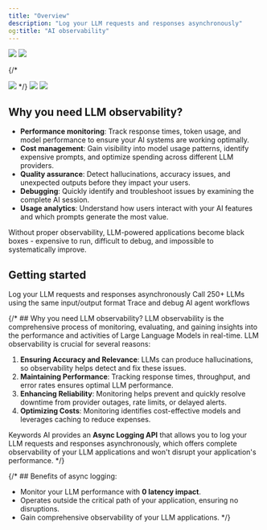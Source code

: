 ```yaml
---
title: "Overview"
description: "Log your LLM requests and responses asynchronously"
og:title: "AI observability"
---
```


<Tabs>

<Tab title="Metrics">
<Frame>
<img src="https://keywordsai-static.s3.us-east-1.amazonaws.com/docs/observability/metrics/dashboard.png" />
</Frame>
</Tab>

<Tab title="Logging">
<Frame>
<img src="https://keywordsai-static.s3.us-east-1.amazonaws.com/docs/observability/overview/logs.jpg" />
</Frame>
</Tab>

{/* <Tab title="Threads">
<Frame>
<img src="https://keywordsai-static.s3.us-east-1.amazonaws.com/docs/observability/threads/threads-list.png" />
</Frame>
</Tab> */}

<Tab title="Agent tracing">
<Frame>
<img src="https://keywordsai-static.s3.us-east-1.amazonaws.com/docs/observability/overview/traces.png" />
</Frame>
</Tab>

<Tab title="User analytics">
<Frame>
<img src="https://keywordsai-static.s3.us-east-1.amazonaws.com/docs/observability/overview/users.png" />
</Frame>
</Tab>

</Tabs>

## Why you need LLM observability?
- **Performance monitoring**: Track response times, token usage, and model performance to ensure your AI systems are working optimally.
- **Cost management**: Gain visibility into model usage patterns, identify expensive prompts, and optimize spending across different LLM providers.
- **Quality assurance**: Detect hallucinations, accuracy issues, and unexpected outputs before they impact your users.
- **Debugging**: Quickly identify and troubleshoot issues by examining the complete AI session.
- **Usage analytics**: Understand how users interact with your AI features and which prompts generate the most value.

Without proper observability, LLM-powered applications become black boxes - expensive to run, difficult to debug, and impossible to systematically improve.

## Getting started
<CardGroup cols={1}>

<Card title="Logging" href="/features/monitoring/get-started/logging-api">
Log your LLM requests and responses asynchronously
</Card>

<Card title="LLM proxy" href="/features/monitoring/get-started/proxy-api">
Call 250+ LLMs using the same input/output format
</Card>

<Card title="Tracing" href="/features/monitoring/get-started/tracing-api">
Trace and debug AI agent workflows
</Card>
</CardGroup>   

{/* ## Why you need LLM observability?
LLM observability is the comprehensive process of monitoring, evaluating, and gaining insights into the performance and activities of Large Language Models in real-time. LLM observability is crucial for several reasons:

1. **Ensuring Accuracy and Relevance**: LLMs can produce hallucinations, so observability helps detect and fix these issues.
2. **Maintaining Performance**: Tracking response times, throughput, and error rates ensures optimal LLM performance.
3. **Enhancing Reliability**: Monitoring helps prevent and quickly resolve downtime from provider outages, rate limits, or delayed alerts.
4. **Optimizing Costs**: Monitoring identifies cost-effective models and leverages caching to reduce expenses.

Keywords AI provides an **Async Logging API** that allows you to log your LLM requests and responses asynchronously, which offers complete observability of your LLM applications and won't disrupt your application's performance.
 */}

{/* ## Benefits of async logging:
- Monitor your LLM performance with **0 latency impact**.
- Operates outside the critical path of your application, ensuring no disruptions.
- Gain comprehensive observability of your LLM applications. */}
